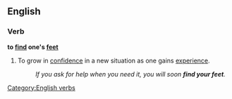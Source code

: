 ==English==

===Verb===
'''to [[find]] one's [[feet]]'''

# {{idiom}} To grow in [[confidence]] in a new situation as one gains [[experience]].
#:''If you ask for help when you need it, you will soon '''find your feet'''.''

[[Category:English verbs]]